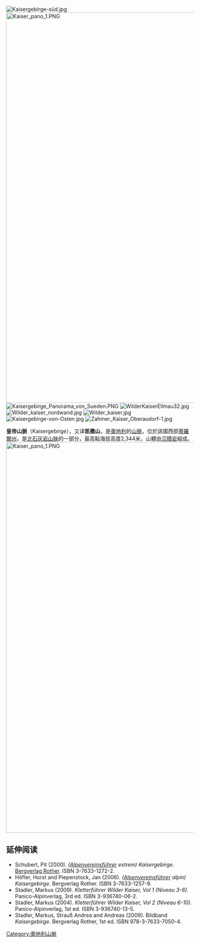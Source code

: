 [[Image:Kaisergebirge-süd.jpg|right]]
[[Image:Kaiser_pano_1.PNG|1050px]] 
[[Image:Kaisergebirge_Panorama_von_Sueden.PNG|right]]
[[Image:WilderKaiserEllmau32.jpg|thumb]]
[[Image:Wilder_kaiser_nordwand.jpg|right]]
[[Image:Wilder_kaiser.jpg|right]]
[[Image:Kaisergebirge-von-Osten.jpg|right]]
[[Image:Zahmer_Kaiser_Oberaudorf-1.jpg|right]]

'''皇帝山脈'''（Kaisergebirge），又译'''凯撒山'''，是[[奧地利|奧地利]]的[[山脈|山脈]]，位於該國西部[[蒂羅爾州|蒂羅爾州]]，是[[北石灰岩山脉|北石灰岩山脉]]的一部分，最高點海拔高度2,344米，山體由[[沉積岩|沉積岩]]組成。[[Image:Kaiser_pano_1.PNG|1050px]]

==延伸阅读==
*Schubert, Pit (2000). ''([[Alpenvereinsführer|Alpenvereinsführer]] extrem) Kaisergebirge''. [[Bergverlag_Rother|Bergverlag Rother]]. ISBN 3-7633-1272-2.
*Höfler, Horst and Piepenstock, Jan (2006). ''([[Alpenvereinsführer|Alpenvereinsführer]] alpin) Kaisergebirge''. Bergverlag Rother. ISBN 3-7633-1257-9.
*Stadler, Markus (2009). ''Kletterführer Wilder Kaiser, Vol 1 (Niveau 3-6)''. Panico-Alpinverlag, 3rd ed. ISBN 3-936740-06-2.
*Stadler, Markus (2004). ''Kletterführer Wilder Kaiser, Vol 2 (Niveau 6-10)''. Panico-Alpinverlag, 1st ed. ISBN 3-936740-13-5.
*Stadler, Markus, Strauß Andrea and Andreas (2009). Bildband ''Kaisergebirge''. Bergverlag Rother, 1st ed. ISBN 978-3-7633-7050-4.
{{Northern Limestone Alps}}

{{Austria-geo-stub}}
[[Category:奧地利山脈|Category:奧地利山脈]]